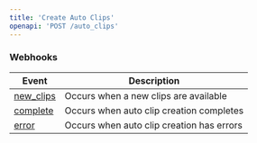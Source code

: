 ```yaml
---
title: 'Create Auto Clips'
openapi: 'POST /auto_clips'
---
```





### Webhooks


<WebhookIntro method="auto clips"/>

| Event                                                                    | Description                               |
|--------------------------------------------------------------------------|-------------------------------------------|
| [new_clips](/reference/api/endpoint/clips/webhooks/auto_clips/new_clips) | Occurs when a new clips are available     |
| [complete](/reference/api/endpoint/clips/webhooks/auto_clips/complete)   | Occurs when auto clip creation completes  |
| [error](/reference/api/endpoint/clips/webhooks/auto_clips/error)         | Occurs when auto clip creation has errors |

<WebhookBody/>


